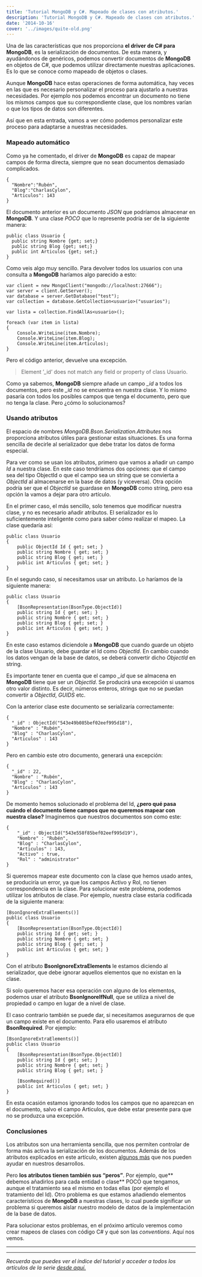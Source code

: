 ```yaml
---
title: 'Tutorial MongoDB y C#. Mapeado de clases con atributos.'
description: 'Tutorial MongoDB y C#. Mapeado de clases con atributos.'
date: '2014-10-16'
cover: '../images/quite-old.png'
---
```


<p>Una de las características que nos proporciona <strong>el driver de C# para MongoDB</strong>, es la serialización de documentos. De esta manera, y ayudándonos de genéricos, podemos convertir documentos de <strong>MongoDB</strong> en objetos de C#, que podemos utilizar directamente nuestras aplicaciones. Es lo que se conoce como mapeado de objetos o clases.</p>

<p>Aunque <strong>MongoDB</strong> hace estas operaciones de forma automática, hay veces en las que es necesario personalizar el proceso para ajustarlo a nuestras necesidades. Por ejemplo nos podemos encontrar un documento no tiene los mismos campos que su correspondiente clase, que los nombres varían o que los tipos de datos son diferentes.</p>

<p>Así que en esta entrada, vamos a ver cómo podemos personalizar este proceso para adaptarse a nuestras necesidades.</p>

<h3>Mapeado automático</h3>

<p>Como ya he comentado, el driver de <strong>MongoDB</strong> es capaz de mapear campos de forma directa, siempre que no sean documentos demasiado complicados.</p>

<pre><code>{
  "Nombre":"Rubén",
  "Blog":"CharlasCylon",
  "Articulos": 143
}
</code></pre>

<p>El documento anterior es un documento <em>JSON</em> que podríamos almacenar en <strong>MongoDB</strong>. Y una clase <em>POCO</em> que lo represente podría ser de la siguiente manera:</p>

<pre><code>public class Usuario {
  public string Nombre {get; set;}
  public string Blog {get; set;}
  public int Articulos {get; set;}
}
</code></pre>

<p>Como veis algo muy sencillo. Para devolver todos los usuarios con una consulta a <strong>MongoDB</strong> haríamos algo parecido a esto:</p>

<pre><code>var client = new MongoClient("mongodb://localhost:27666");
var server = client.GetServer();
var database = server.GetDatabase("test");
var collection = database.GetCollection&lt;usuario&gt;("usuarios");

var lista = collection.FindAllAs&lt;usuario&gt;();

foreach (var item in lista)
{
    Console.WriteLine(item.Nombre);
    Console.WriteLine(item.Blog);
    Console.WriteLine(item.Articulos);
}
</code></pre>

<p>Pero el código anterior, devuelve una excepción.</p>

<blockquote>
  <p>Element &rsquo;_id&rsquo; does not match any field or property of class Usuario.</p>
</blockquote>

<p>Como ya sabemos, <strong>MongoDB</strong> siempre añade un campo <em>_id</em> a todos los documentos, pero este <em>_id</em> no se encuentra en nuestra clase. Y lo mismo pasaría con todos los posibles campos que tenga el documento, pero que no tenga la clase. Pero ¿cómo lo solucionamos?</p>

<h3>Usando atributos</h3>

<p>El espacio de nombres <em>MongoDB.Bson.Serialization.Attributes</em> nos proporciona atributos útiles para gestionar estas situaciones. Es una forma sencilla de decirle al serializador que debe tratar los datos de forma especial.</p>

<p>Para ver como se usan los atributos, primero que vamos a añadir un campo <em>Id</em> a nuestra clase. En este caso tendríamos dos opciones: que el campo sea del tipo ObjectId o que el campo sea un string que se convierta a <em>ObjectId</em> al almacenarse en la base de datos (y viceversa). Otra opción podría ser que el <em>ObjectId</em> se guardase en <strong>MongoDB</strong> como string, pero esa opción la vamos a dejar para otro artículo.</p>

<p>En el primer caso, el más sencillo, solo tenemos que modificar nuestra clase, y no es necesario añadir atributos. El serializador es lo suficientemente inteligente como para saber cómo realizar el mapeo. La clase quedaría así:</p>

<pre><code>public class Usuario
{
    public ObjectId Id { get; set; }
    public string Nombre { get; set; }
    public string Blog { get; set; }
    public int Articulos { get; set; }
} 
</code></pre>

<p>En el segundo caso, sí necesitamos usar un atributo. Lo haríamos de la siguiente manera:</p>

<pre><code>public class Usuario
{
    [BsonRepresentation(BsonType.ObjectId)]
    public string Id { get; set; }
    public string Nombre { get; set; }
    public string Blog { get; set; }
    public int Articulos { get; set; }
}
</code></pre>

<p>En este caso estamos diciendole a <strong>MongoDB</strong> que cuando guarde un objeto de la clase Usuario, debe guardar el Id como <em>ObjectId</em>. En cambio cuando los datos vengan de la base de datos, se deberá convertir dicho <em>ObjectId</em> en string.</p>

<p>Es importante tener en cuenta que el campo <em>_id</em> que se almacena en <strong>MongoDB</strong> tiene que ser un <em>ObjectId</em>. Se producirá una excepción si usamos otro valor distinto. Es decir, números enteros, strings que no se puedan convertir a <em>ObjectId</em>, <em>GUIDS</em> etc.</p>

<p>Con la anterior clase este documento se serializaría correctamente:</p>

<pre><code>{
  "_id" : ObjectId("543e49b085bef02eef995d18"),
  "Nombre" : "Rubén",
  "Blog" : "CharlasCylon",
  "Articulos" : 143
}
</code></pre>

<p>Pero en cambio este otro documento, generará una excepción:</p>

<pre><code>{
  "_id" : 22,
  "Nombre" : "Rubén",
  "Blog" : "CharlasCylon",
  "Articulos" : 143
}
</code></pre>

<p>De momento hemos solucionado el problema del Id, <strong>¿pero qué pasa cuándo el documento tiene campos que no queremos mapear con nuestra clase?</strong> Imaginemos que nuestros documentos son como este:</p>

<pre><code>{
    "_id" : ObjectId("543e558f85bef02eef995d19"),
    "Nombre" : "Rubén",
    "Blog" : "CharlasCylon",
    "Articulos" : 143,
    "Activo" : true,
    "Rol" : "administrator"
}
</code></pre>

<p>Si queremos mapear este documento con la clase que hemos usado antes, se produciría un error, ya que los campos Activo y Rol, no tienen correspondencia en la clase. Para solucionar este problema, podemos utilizar los atributos de clase. Por ejemplo, nuestra clase estaría codificada de la siguiente manera:</p>

<pre><code>[BsonIgnoreExtraElements()]
public class Usuario
{
    [BsonRepresentation(BsonType.ObjectId)]
    public string Id { get; set; }
    public string Nombre { get; set; }
    public string Blog { get; set; }
    public int Articulos { get; set; }
}
</code></pre>

<p>Con el atributo <strong>BsonIgnoreExtraElements</strong> le estamos diciendo al serializador, que debe ignorar aquellos elementos que no existan en la clase.</p>

<p>Si solo queremos hacer esa operación con alguno de los elementos, podemos usar el atributo <strong>BsonIgnoreIfNull</strong>, que se utiliza a nivel de propiedad o campo en lugar de a nivel de clase.</p>

<p>El caso contrario también se puede dar,  si necesitamos asegurarnos de que un campo existe en el documento. Para ello usaremos el atributo <strong>BsonRequired</strong>. Por ejemplo:</p>

<pre><code>[BsonIgnoreExtraElements()]
public class Usuario
{
    [BsonRepresentation(BsonType.ObjectId)]
    public string Id { get; set; }
    public string Nombre { get; set; }
    public string Blog { get; set; }  

    [BsonRequired()]
    public int Articulos { get; set; }
}
</code></pre>

<p>En esta ocasión estamos ignorando todos los campos que no aparezcan en el documento, salvo el campo Articulos, que debe estar presente para que no se produzca una excepción.</p>

<h3>Conclusiones</h3>

<p>Los atributos son una herramienta sencilla, que nos permiten controlar de forma más activa la serialización de los documentos. Además de los atributos explicados en este artículo, existen <a href="http://api.mongodb.org/csharp/1.1/html/7c3829d2-ad42-6bbc-40c6-c2adca36078b.htm">algunos más</a> que nos pueden ayudar en nuestros desarrollos.</p>

<p>Pero <strong>los atributos tienen también sus &ldquo;peros&rdquo;</strong>. Por ejemplo, que** debemos añadirlos para cada entidad o clase** POCO que tengamos, aunque el tratamiento sea el mismo en todas ellas (por ejemplo el tratamiento del Id). Otro problema es que estamos añadiendo elementos característicos de <strong>MongoDB</strong> a nuestras clases, lo cual puede significar un problema si queremos aislar nuestro modelo de datos de la implementación de la base de datos.</p>

<p>Para solucionar estos problemas, en el próximo artículo veremos como crear mapeos de clases con código C# y qué son las <em>conventions</em>. Aquí nos vemos.</p>

* * * * *

* * * * *

*Recuerda que puedes ver el índice del tutorial y acceder a todos los
artículos de la serie [desde aquí.](https://charlascylon.com/tutorialmongo)*